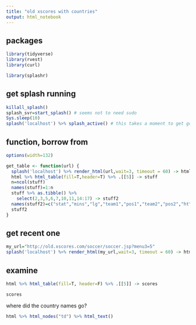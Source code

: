 ```yaml
---
title: "old xscores with countries"
output: html_notebook
---
```


## packages

```r
library(tidyverse)
library(rvest)
library(curl)

library(splashr)
```

## get splash running

```r
killall_splash()
splash_svr=start_splash() # seems not to need sudo
Sys.sleep(10)
splash('localhost') %>% splash_active() # this takes a moment to get going. check it again.
```

## function, borrow from

```r
options(width=132)

get_table <- function(url) {
  splash('localhost') %>% render_html(url,wait=3, timeout = 60) -> html # this is where safely/possibly goes
  html %>% html_table(fill=T,header=T) %>% .[[5]] -> stuff
  n=ncol(stuff)
  names(stuff)=1:n
  stuff %>% as.tibble() %>% 
    select(2,3,5,6,7,10,11,14:17) -> stuff2
  names(stuff2)=c("stat","mins","lg","team1","pos1","team2","pos2","ht","ft","et","pens")
  stuff2
}

```


## get recent one

```r
my_url="http://old.xscores.com/soccer/soccer.jsp?menu3=5"
splash('localhost') %>% render_html(my_url,wait=3, timeout = 60) -> html # this is where safely/possibly goes
```

## examine

```r
html %>% html_table(fill=T, header=F) %>% .[[5]] -> scores
```

```r
scores
```

where did the country names go?

```r
html %>% html_nodes("td") %>% html_text()
```

